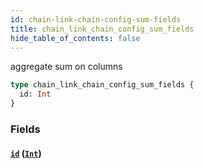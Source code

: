 ```yaml
---
id: chain-link-chain-config-sum-fields
title: chain_link_chain_config_sum_fields
hide_table_of_contents: false
---
```


aggregate sum on columns

```graphql
type chain_link_chain_config_sum_fields {
  id: Int
}
```

### Fields

#### [`id`](#) ([`Int`](../scalars/int))
